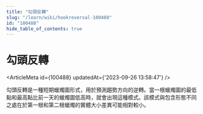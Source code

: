 ```yaml
---
title: "勾頭反轉"
slug: "/learn/wiki/hookreversal-100488"
id: "100488"
hide_table_of_contents: true
---
```



# 勾頭反轉

<ArticleMeta id={100488} updatedAt={'2023-09-26 13:58:47'} />
<div className='border-solid border-b border-t-0 my-4 border-[var(--ifm-color-gray-300)]' />

勾頭反轉是一種短期蠟燭圖形式，用於預測趨勢方向的逆轉。當一根蠟燭圖的最低點和最高點比前一天的蠟燭圖低高時，就會出現這種模式。該模式與包含形態不同之處在於第一根和第二根蠟燭的實體大小差異可能相對較小。
